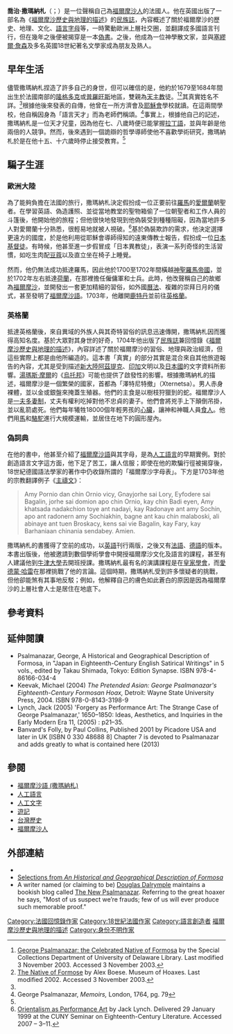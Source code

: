 {{Infobox person
|name        = 喬治·撒瑪納札<br />George Psalmanazar
|image       = Psalmanazar.jpg
|caption     = 喬治·撒瑪納札
|birth_date  = 1679年
|birth_place = [[法國|法國]][[隆格多克|隆格多克]]或[[普羅旺斯|普羅旺斯]]地區
|birth_name  =
|death_date  = {{Death date and age |df=yes|1763|05|03|1679|00|00}}
|death_place = 英格蘭
|other_names =
|known_for   = 《[[福爾摩沙歷史與地理的描述|福爾摩沙歷史與地理的描述]]》
|occupation  = 作家、[[人工語言|人工語言]]創造者
|nationality = 偽[[福爾摩沙人|福爾摩沙人]]
|language    = [[拉丁語|拉丁語]]、[[英語|英語]]、[[福爾摩沙語_(撒瑪納札)|福爾摩沙語]]
}}

'''喬治·撒瑪納札'''（{{lang-fr|George Psalmanazar}}；{{bd|1679年||1763年|5月3日}}）是一位聲稱自己為[[福爾摩沙人|福爾摩沙人]]的法國人。他在英國出版了一部名為《[[福爾摩沙歷史與地理的描述|福爾摩沙歷史與地理的描述]]》的[[民族誌|民族誌]]，內容概述了關於福爾摩沙的歷史、地理、文化、[[福爾摩沙語_(撒瑪納札)|語言字母]]等，一時驚動歐洲上層社交圈，並翻譯成多國語言刊行，但在幾年之後便被揭穿是一本[[偽書|偽書]]。之後，他成為一位神學散文家，並與[[塞繆爾·詹森|塞繆爾·詹森]]及多名英國18世紀著名文學家成為朋友及熟人。

==早年生活==
儘管撒瑪納札捏造了許多自己的身世，但可以確信的是，他約於1679至1684年間出生於法國南部的[[隆格多克|隆格多克]]或[[普羅旺斯|普羅旺斯]]地區，雙親為[[天主教|天主教]]徒。<ref name="UnivoDel">[http://www.lib.udel.edu/ud/spec/exhibits/forgery/psalm.htm George Psalmanazar: the Celebrated Native of Formosa] {{Wayback|url=http://www.lib.udel.edu/ud/spec/exhibits/forgery/psalm.htm |date=20191015092639 }} by the Special Collections Department of University of Delaware Library. Last modified 3 November 2003. Accessed 3 November 2003.</ref><ref name="NativofFormo">[http://www.museumofhoaxes.com/formosa.html The Native of Formose] {{WebCite|url=https://www.webcitation.org/653RrTFdN?url=http://www.museumofhoaxes.com/formosa.html |date=20120129134352 |dateformat=iso }} by Alex Boese. Museum of Hoaxes. Last modified 2002. Accessed 3 November 2003.</ref>其真實姓名不詳。<ref name="UnivoDel"/>根據他後來發表的自傳，他曾在一所方濟會及[[耶穌會|耶穌會]]學校就讀。在這兩間學校，他自稱因身為「語言天才」而為老師們稱頌。<ref>George Psalmanazar, ''Memoirs,'' London, 1764, pg. 79</ref>事實上，根據他自己的記述，撒瑪納札是一位天才兒童，因為他在七、八歲時便已能掌握[[拉丁語|拉丁語]]，並與年齡是他兩倍的人競爭。然而，後來遇到一個詭辯的哲學導師使他不喜歡學術研究，撒瑪納札於是在他十五、十六歲時停止接受教育。<ref name="NativofFormo"/>

==騙子生涯==
===歐洲大陸===
為了能夠負擔在法國的旅行，撒瑪納札決定假扮成一位正要前往[[羅馬|羅馬]]的[[愛爾蘭|愛爾蘭]]朝聖者。在學習英語、偽造護照、並從當地教堂的聖物箱偷了一位朝聖者和工作人員的斗篷後，他開始他的旅程；但他很快地發現到他偽裝受到種種阻礙，因為當地許多人對愛爾蘭十分熟悉，很輕易地就被人視破。<ref name="Lynch">[http://andromeda.rutgers.edu/~jlynch/Papers/psalm.html Orientalism as Performance Art] {{WebCite|url=https://www.webcitation.org/653NBtlR7?url=http://andromeda.rutgers.edu/~jlynch/Papers/psalm.html |date=20120129123234 |dateformat=iso }} by Jack Lynch. Delivered 29 January 1999 at the CUNY Seminar on Eighteenth-Century Literature. Accessed 2007 – 3–11.</ref>基於偽裝欺詐的需求，他決定選擇更遠方的國度，於是他利用從耶穌會導師得知的遠東傳教士報告，假扮成一位[[日本基督教史|日本基督徒]]。有時候，他甚至進一步假冒成「日本異教徒」，表演一系列奇怪的生活習慣，如吃生肉配[[豆蔻|豆蔻]]以及直立坐在椅子上睡覺。

然而，他仍無法成功抵達羅馬，因此他於1700至1702年間橫越[[神聖羅馬帝國|神聖羅馬帝國]]，並於1702年左右抵達[[荷蘭|荷蘭]]，在那裡擔任僱傭軍和士兵。此時，他改聲稱自己的故鄉為[[嘉德阿威亞|福爾摩沙]]，並開發出一套更加精細的習俗，如外國[[曆法|曆法]]、複雜的崇拜日月的儀式，甚至發明了[[福爾摩沙語_(撒瑪納札)|福爾摩沙語]]。1703年，他離開[[鹿特丹|鹿特丹]]並前往[[英格蘭|英格蘭]]。

===英格蘭===
抵達英格蘭後，來自異域的外族人與其奇特習俗的訊息迅速傳開，撒瑪納札因而獲得高知名度。基於大眾對其身世的好奇，1704年他出版了[[民族誌|民族誌]]兼回憶錄《[[福爾摩沙歷史與地理的描述|福爾摩沙歷史與地理的描述]]》，內容詳述了關於福爾摩沙的習俗、地理與政治經濟，但這些實際上都是由他所編造的。這本書「真實」的部分其實是混合來自其他旅遊報告的內容，尤其是受到描述[[新大陸|新大陸]][[阿茲提克|阿茲提克]]、[[印加|印加]]文明以及[[日本國|日本國]]的文字資料所影響。[[湯瑪斯·摩爾|湯瑪斯·摩爾]]的《[[烏托邦_(書)|烏托邦]]》可能也提供了啟發性的影響。根據撒瑪納札的描述，福爾摩沙是一個繁榮的國家，首都為「澤特尼特撤」（Xternetsa）。男人赤身裸體，並以金或銀盤來掩蓋生殖器。他們的主食是以樹枝狩獵到的蛇。福爾摩沙人是[[一夫多妻制|一夫多妻制]]，丈夫有權利吃掉對他不忠貞的妻子。他們會將兇手上下顛倒吊掛，並以亂箭處死。他們每年犧牲18000個年輕男孩的[[心臟|心臟]]，讓神和神職人員[[食人|食人]]。他們用[[馬|馬]]和[[駱駝|駱駝]]進行大規模運輸，並居住在地下的圓形屋內。

===偽詞典===
在他的書中，他甚至介紹了[[福爾摩沙語_(撒瑪納札)|福爾摩沙語]]與其字母，是為[[人工語言|人工語言]]的早期實例。對於創造語言文字這方面，他下足了苦工，讓人信服；即使在他的欺騙行徑被揭穿後，18世紀德國語法學家的著作中仍收錄所謂的「福爾摩沙字母表」。下方是1703年他的宗教翻譯例子《[[主禱文|主禱文]]》：
<blockquote>
Amy Pornio dan chin Ornio vicy, Gnayjorhe
sai Lory, Eyfodere sai Bagalin, jorhe sai domion
apo chin Ornio, kay chin Badi eyen, Amy khatsada
nadakchion toye ant nadayi, kay Radonaye ant
amy Sochin, apo ant radonern amy Sochiakhin,
bagne ant kau chin malaboski, ali abinaye ant tuen
Broskacy, kens sai vie Bagalin, kay Fary, kay
Barhaniaan chinania sendabey. Amien.
</blockquote>
撒瑪納札的書獲得了空前的成功，以[[英語|英語]]刊行兩版，之後又有[[法語|法語]]、[[德語|德語]]的版本。本書出版後，他被邀請到數個學術學會中開授福爾摩沙文化及語言的課程，甚至有人建議他到[[牛津大學|牛津大學]]去開班授課。撒瑪納札最有名的演講課程是在[[皇家學會|皇家學會]]，而[[愛德蒙·哈雷|愛德蒙·哈雷]]在那裡挑戰了他的言論。這個時期，撒瑪納札受到許多懷疑者的挑戰，但他卻能煞有其事地反駁；例如，他解釋自己的膚色如此蒼白的原因是因為福爾摩沙的上層社會人士是居住在地底下。

==參考資料==
{{Reflist|colwidth=30em}}

==延伸閱讀==
{{refbegin|2}}
* Psalmanazar, George, A Historical and Geographical Description of Formosa, in "Japan in Eighteenth-Century English Satirical Writings" in 5 vols., edited by Takau Shimada, Tokyo: Edition Synapse. ISBN 978-4-86166-034-4
*Keevak, Michael (2004) ''The Pretended Asian: George Psalmanazar's Eighteenth-Century Formosan Hoax,'' Detroit: Wayne State University Press, 2004.  ISBN 978-0-8143-3198-9
*Lynch, Jack (2005) 'Forgery as Performance Art: The Strange Case of George Psalmanazar,' 1650–1850: Ideas, Aesthetics, and Inquiries in the Early Modern Era 11, (2005) : p21–35.
*Banvard's Folly, by Paul Collins, Published 2001 by Picadore USA and later in UK [ISBN 0 330 48688 8] Chapter 7 is devoted to Psalmanazar and adds greatly to what is contained here (2013)
{{refend}}

==參閱==
{{div col|2}}
* [[福爾摩沙語_(撒瑪納札)|福爾摩沙語 (撒瑪納札)]] 
* [[人工語言|人工語言]]
* [[人工文字|人工文字]]
* [[遊記|遊記]]
* [[台灣歷史|台灣歷史]]
* [[福爾摩沙人|福爾摩沙人]]
{{div col end}}

==外部連結==
{{Commons category|George Psalmanazar}}
* {{Internet Archive author |sname=George Psalmanazar}}
* [http://www.romanization.com/books/psalmanazaar/index.html Selections from ''An Historical and Geographical Description of Formosa'']{{Wayback|url=http://www.romanization.com/books/psalmanazaar/index.html |date=20201111221421 }}
* A writer named (or claiming to be) [https://www.facebook.com/douglas.dalrymple.3 Douglas Dalrymple] maintains a bookish blog called [https://newpsalmanazar.wordpress.com/ The New Psalmanazar]{{Wayback|url=https://newpsalmanazar.wordpress.com/ |date=20201130052856 }}.  Referring to the great hoaxer he says, "Most of us suspect we’re frauds; few of us will ever produce such memorable proof."

{{Authority control}}

{{DEFAULTSORT:Psalmanazar, George}}
[[Category:法國回憶錄作家|Category:法國回憶錄作家]]
[[Category:18世紀法國作家|Category:18世紀法國作家]]
[[Category:語言創造者|Category:語言創造者]]
[[Category:福爾摩沙歷史與地理的描述|]]
[[Category:身份不明作家|Category:身份不明作家]]